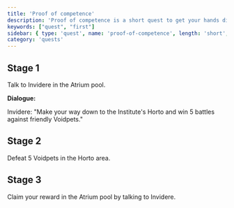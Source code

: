```yaml
---
title: 'Proof of competence'
description: 'Proof of competence is a short quest to get your hands dirty with questing.'
keywords: ["quest", "first"]
sidebar: { type: 'quest', name: 'proof-of-competence', length: 'short', location: "Atrium pool & Horto Area", starterNPC: "Invidere", reward: "200xp", requirements: "None" }
category: 'quests'
---
```



## Stage 1

Talk to Invidere in the Atrium pool.

**Dialogue:**

Invidere: "Make your way down to the Institute's Horto and win 5 battles against friendly Voidpets."

## Stage 2

Defeat 5 Voidpets in the Horto area.

## Stage 3

Claim your reward in the Atrium pool by talking to Invidere.


